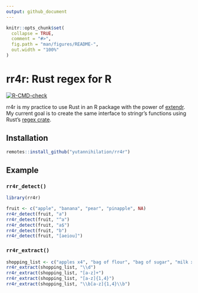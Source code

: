 ```yaml
---
output: github_document
---
```


<!-- README.md is generated from README.Rmd. Please edit that file -->

```r
knitr::opts_chunk$set(
  collapse = TRUE,
  comment = "#>",
  fig.path = "man/figures/README-",
  out.width = "100%"
)
```

# rr4r: Rust regex for R

<!-- badges: start -->
[![R-CMD-check](https://github.com/yutannihilation/rr4r/workflows/R-CMD-check/badge.svg)](https://github.com/yutannihilation/rr4r/actions)
<!-- badges: end -->

rr4r is my practice to use Rust in an R package with the power of [extendr](https://github.com/extendr/extendr).
My current goal is to create the same interface to stringr's functions using Rust's [regex crate](https://docs.rs/regex/1.4.3/regex/).

## Installation

``` r
remotes::install_github("yutannihilation/rr4r")
```

## Example

### `rr4r_detect()`

```r
library(rr4r)

fruit <- c("apple", "banana", "pear", "pinapple", NA)
rr4r_detect(fruit, "a")
rr4r_detect(fruit, "^a")
rr4r_detect(fruit, "a$")
rr4r_detect(fruit, "b")
rr4r_detect(fruit, "[aeiou]")
```

### `rr4r_extract()`

```r
shopping_list <- c("apples x4", "bag of flour", "bag of sugar", "milk x2")
rr4r_extract(shopping_list, "\\d")
rr4r_extract(shopping_list, "[a-z]+")
rr4r_extract(shopping_list, "[a-z]{1,4}")
rr4r_extract(shopping_list, "\\b[a-z]{1,4}\\b")
```

